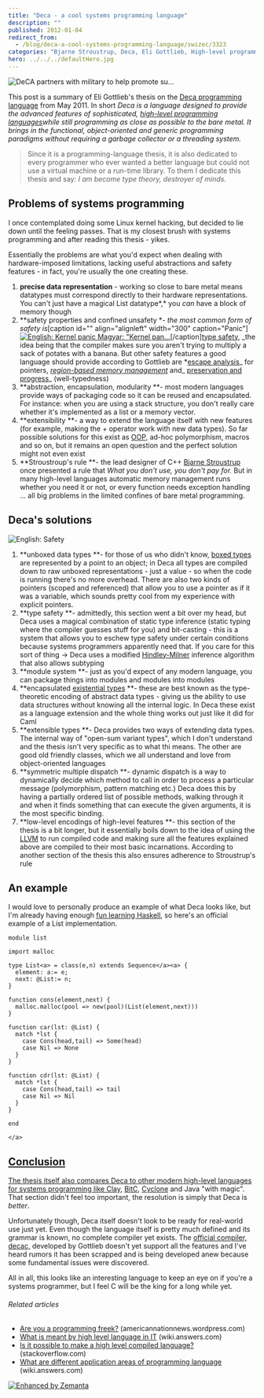 ```yaml
---
title: "Deca - a cool systems programming language"
description: ""
published: 2012-01-04
redirect_from:
  - /blog/deca-a-cool-systems-programming-language/swizec/3323
categories: "Bjarne Stroustrup, Deca, Eli Gottlieb, High-level programming language, Java, Object-oriented programming, Pointer (computing), Type system, Uncategorized"
hero: ../../../defaultHero.jpg
---
```


![DeCA partners with military to help promote su...](https://swizec.com/wp-content/uploads/2012/01/4972036859_feeca3b936_m8.jpg "DeCA partners with military to help promote su...")

This post is a summary of Eli Gottlieb's thesis on the [Deca programming language](http://decac.googlecode.com/files/Deca%20Thesis.pdf) from May 2011. In short _Deca is a language designed to provide the advanced features of sophisticated, [high-level programming languages](http://en.wikipedia.org/wiki/High-level_programming_language "High-level programming language")while still programming as close as possible to the bare metal. It brings in the functional, object-oriented and generic programming paradigms without requiring a garbage collector or a threading system._

> Since it is a programming-language thesis, it is also dedicated to every programmer who ever wanted a better language but could not use a virtual machine or a run-time library. To them I dedicate this thesis and say: _I am become type theory, destroyer of minds._

## Problems of systems programming

I once contemplated doing some Linux kernel hacking, but decided to lie down until the feeling passes. That is my closest brush with systems programming and after reading this thesis - yikes.

Essentially the problems are what you'd expect when dealing with hardware-imposed limitations, lacking useful abstractions and safety features - in fact, you're usually the one creating these.

1.  **precise data representation** - working so close to bare metal means datatypes must correspond directly to their hardware representations. You can't just have a magical List datatype*,* you _can_ have a block of memory though
2.  **safety properties and confined unsafety **- the most common form of safety is*\[caption id="" align="alignleft" width="300" caption="Panic"][![English: Kernel panic Magyar: "Kernel pan...](https://swizec.com/wp-content/uploads/2012/01/300px-Kernel-panic6.jpg 'English: Kernel panic Magyar: "Kernel pan...')](http://commons.wikipedia.org/wiki/File:Kernel-panic.jpg)\[/caption][type safety](http://en.wikipedia.org/wiki/Type_safety "Type safety"), \_the idea being that the compiler makes sure you aren't trying to multiply a sack of potates with a banana. But other safety features a good language should provide according to Gottlieb are *[escape analysis](http://en.wikipedia.org/wiki/Escape_analysis)_ for pointers, _[region-based memory management](http://en.wikipedia.org/wiki/Region-based_memory_management "Region-based memory management")_ and_ [preservation and progress](http://en.wikipedia.org/wiki/Type_safety#Definitions)\_ (well-typedness)
3.  **abstraction, encapsulation, modularity **- most modern languages provide ways of packaging code so it can be reused and encapsulated. For instance: when you are using a stack structure, you don't really care whether it's implemented as a list or a memory vector.
4.  **extensibility **- a way to extend the language itself with new features (for example, making the + operator work with new data types). So far possible solutions for this exist as [OOP](http://en.wikipedia.org/wiki/Object-oriented_programming "Object-oriented programming"), ad-hoc polymorphism, macros and so on, but it remains an open question and the perfect solution might not even exist
5.  **Stroustroup's rule **- the lead designer of C++ [Bjarne Stroustrup](http://www.research.att.com/~bs/homepage.html "Bjarne Stroustrup") once presented a rule that _What you don't use, you don't pay for._ But in many high-level languages automatic memory management runs whether you need it or not, or every function needs exception handling ... all big problems in the limited confines of bare metal programming.

## Deca's solutions

![English: Safety](https://swizec.com/wp-content/uploads/2012/01/300px-Safety6.jpg "English: Safety")

1.  **unboxed data types **- for those of us who didn't know, [boxed types](http://www.haskell.org/ghc/docs/latest/html/users_guide/primitives.html) are represented by a point to an object; in Deca all types are compiled down to raw unboxed representations - just a value - so when the code is running there's no more overhead. There are also two kinds of pointers (scoped and referenced) that allow you to use a pointer as if it was a variable, which sounds pretty cool from my experience with explicit pointers.
2.  **type safety **- admittedly, this section went a bit over my head, but Deca uses a magical combination of static type inference (static typing where the compiler guesses stuff for you) and bit-casting - this is a system that allows you to eschew type safety under certain conditions because systems programmers apparently need that. If you care for this sort of thing -> Deca uses a modified [Hindley-Milner](http://en.wikipedia.org/wiki/Type_inference "Type inference") inference algorithm that also allows subtyping
3.  **module system **- just as you'd expect of any modern language, you can package things into modules and modules into modules
4.  **encapsulated [existential types](http://en.wikipedia.org/wiki/Type_system "Type system") **- these are best known as the type-theoretic encoding of abstract data types - giving us the ability to use data structures without knowing all the internal logic. In Deca these exist as a language extension and the whole thing works out just like it did for Caml
5.  **extensible types **- Deca provides two ways of extending data types. The internal way of "open-sum variant types", which I don't understand and the thesis isn't very specific as to what thi means. The other are good old friendly classes, which we all understand and love from object-oriented languages
6.  **symmetric multiple dispatch **- dynamic dispatch is a way to dynamically decide which method to call in order to process a particular message (polymorphism, pattern matching etc.) Deca does this by having a partially ordered list of possible methods, walking through it and when it finds something that can execute the given arguments, it is the most specific binding.
7.  **low-level encodings of high-level features **- this section of the thesis is a bit longer, but it essentially boils down to the idea of using the [LLVM](http://en.wikipedia.org/wiki/LLVM) to run compiled code and making sure all the features explained above are compiled to their most basic incarnations. According to another section of the thesis this also ensures adherence to Stroustrup's rule

## An example

I would love to personally produce an example of what Deca looks like, but I'm already having enough [fun learning Haskell](https://swizec.com/blog/learning-me-a-haskell/ "Learning me a Haskell"), so here's an official example of a List implementation.

```deca
module list

import malloc

type List<a> = class(e,n) extends Sequence</a><a> {
  element: a:= e;
  next: @List:= n;
}

function cons(element,next) {
  malloc.malloc(pool => new(pool)(List(element,next)))
}

function car(lst: @List) {
  match *lst {
    case Cons(head,tail) => Some(head)
    case Nil => None
  }
}

function cdr(lst: @List) {
  match *lst {
    case Cons(head,tail) => tail
    case Nil => Nil
  }
}

end

</a>
```

## [Conclusion]()

[The thesis itself also compares Deca to other modern high-level languages for systems programming like ]()[Clay](http://lambda-the-ultimate.org/node/4023), [BitC](http://www.bitc-lang.org/ "BitC"), [Cyclone](http://en.wikipedia.org/wiki/Cyclone_programming_language) and Java "with magic". That section didn't feel too important, the resolution is simply that Deca is _better_.

Unfortunately though, Deca itself doesn't look to be ready for real-world use just yet. Even though the language itself is pretty much defined and its grammar is known, no complete compiler yet exists. The [official compiler, decac,](http://code.google.com/p/decac/) developed by Gottlieb doesn't yet support all the features and I've heard rumors it has been scrapped and is being developed anew because some fundamental issues were discovered.

All in all, this looks like an interesting language to keep an eye on if you're a systems programmer, but I feel C will be the king for a long while yet.

###### Related articles

- [Are you a programming freek?](http://americannationnews.wordpress.com/2012/01/02/are-you-a-programming-freek/) (americannationnews.wordpress.com)
- [What is meant by high level language in IT](http://wiki.answers.com/Q/What_is_meant_by_high_level_language_in_IT) (wiki.answers.com)
- [Is it possible to make a high level compiled language?](http://stackoverflow.com/questions/8697033/is-it-possible-to-make-a-high-level-compiled-language) (stackoverflow.com)
- [What are different application areas of programming language](http://wiki.answers.com/Q/What_are_different_application_areas_of_programming_language) (wiki.answers.com)

[![Enhanced by Zemanta](https://img.zemanta.com/zemified_e.png?x-id=da758ab3-ef49-445c-82e5-d0740a42b9a2)](http://www.zemanta.com/ "Enhanced by Zemanta")
